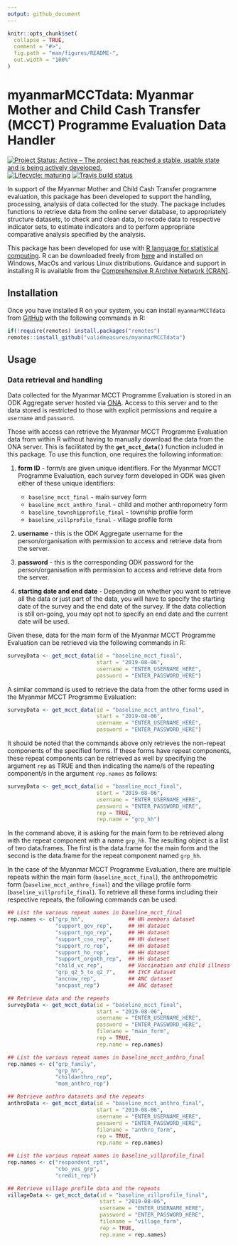 ```yaml
---
output: github_document
---
```


<!-- README.md is generated from README.Rmd. Please edit that file -->

```r
knitr::opts_chunk$set(
  collapse = TRUE,
  comment = "#>",
  fig.path = "man/figures/README-",
  out.width = "100%"
)
```

# myanmarMCCTdata: Myanmar Mother and Child Cash Transfer (MCCT) Programme Evaluation Data Handler

<!-- badges: start -->
[![Project Status: Active – The project has reached a stable, usable state and is being actively developed.](https://www.repostatus.org/badges/latest/active.svg)](https://www.repostatus.org/#active)
[![Lifecycle: maturing](https://img.shields.io/badge/lifecycle-maturing-blue.svg)](https://www.tidyverse.org/lifecycle/#maturing)
[![Travis build status](https://travis-ci.org/validmeasures/myanmarMCCTdata.svg?branch=master)](https://travis-ci.org/validmeasures/myanmarMCCTdata)
<!-- badges: end -->

In support of the Myanmar Mother and Child Cash Transfer programme evaluation, this package has been developed to support the handling, processing, analysis of data collected for the study. The package includes functions to retrieve data from the online server database, to appropriately structure datasets, to check and clean data, to recode data to respective indicator sets, to estimate indicators and to perform appropriate comparative analysis specified by the analysis.

This package has been developed for use with [R language for statistical computing](https://cran.r-project.org). R can be downloaded freely from [here](https://cran.r-project.org) and installed on Windows, MacOs and various Linux distributions. Guidance and support in installing R is available from the [Comprehensive R Archive Network (CRAN)](https://cran.r-project.org).

## Installation

Once you have installed R on your system, you can install `myanmarMCCTdata` from [GitHub](https://github.com/validmeasures/myanmarMCCTdata) with the following commands in R:

```r
if(!require(remotes) install.packages("remotes")
remotes::install_github("validmeasures/myanmarMCCTdata")
```

## Usage

### Data retrieval and handling

Data collected for the Myanmar MCCT Programme Evaluation is stored in an ODK Aggregate server hosted via [ONA](https://ona.io). Access to this server and to the data stored is restricted to those with explicit permissions and require a `username` and `password`.

Those with access can retrieve the Myanmar MCCT Programme Evaluation data from within R without having to manually download the data from the ONA server. This is facilitated by the **`get_mcct_data()`** function included in this package. To use this function, one requires the following information:

1. **form ID** - form/s are given unique identifiers. For the Myanmar MCCT Programme Evaluation, each survey form developed in ODK was given either of these unique identifiers:

    * `baseline_mcct_final` - main survey form
    * `baseline_mcct_anthro_final` - child and mother anthropometry form
    * `baseline_townshipprofile_final` - township profile form
    * `baseline_villprofile_final` - village profile form

2. **username** - this is the ODK Aggregate username for the person/organisation with permission to access and retrieve data from the server.

3. **password** - this is the corresponding ODK password for the person/organisation with permission to access and retrieve data from the server.

4. **starting date and end date** - Depending on whether you want to retrieve all the data or just part of the data, you will have to specify the starting date of the survey and the end date of the survey. If the data collection is still on-going, you may opt not to specify an end date and the current date will be used.

Given these, data for the main form of the Myanmar MCCT Programme Evaluation can be retrieved via the following commands in R:

```r
surveyData <- get_mcct_data(id = "baseline_mcct_final",
                            start = "2019-08-06",
                            username = "ENTER_USERNAME_HERE",
                            password = "ENTER_PASSWORD_HERE")
````

A similar command is used to retrieve the data from the other forms used in the Myanmar MCCT Programme Evaluation:

```r
surveyData <- get_mcct_data(id = "baseline_mcct_anthro_final",
                            start = "2019-08-06",
                            username = "ENTER_USERNAME_HERE",
                            password = "ENTER_PASSWORD_HERE")
````

It should be noted that the commands above only retrieves the non-repeat components of the specified forms. If these forms have repeat components, these repeat components can be retrieved as well by specifying the argument `rep` as TRUE and then indicating the name/s of the repeating component/s in the argument `rep.names` as follows:

```r
surveyData <- get_mcct_data(id = "baseline_mcct_final",
                            start = "2019-08-06",
                            username = "ENTER_USERNAME_HERE",
                            password = "ENTER_PASSWORD_HERE",
                            rep = TRUE,
                            rep.name = "grp_hh")
```

In the command above, it is asking for the main form to be retrieved along with the repeat component with a name `grp_hh`. The resulting object is a list of two data.frames. The first is the data.frame for the main form and the second is the data.frame for the repeat component named `grp_hh`.

In the case of the Myanmar MCCT Programme Evaluation, there are multiple repeats within the main form (`baseline_mcct_final`), the anthropometric form (`baseline_mcct_anthro_final`) and the village profile form (`baseline_villprofile_final`). To retrieve all these forms including their respective repeats, the following commands can be used:

```r
## List the various repeat names in baseline_mcct_final
rep.names <- c("grp_hh",              ## HH members dataset
               "support_gov_rep",     ## HH dataset
               "support_ngo_rep",     ## HH dataset
               "support_cso_rep",     ## HH dateset
               "support_ro_rep",      ## HH dataset
               "support_ho_rep",      ## HH dataset
               "support_orgoth_rep",  ## HH dataset
               "child_vc_rep",        ## Vaccination and child illness dataset
               "grp_q2_5_to_q2_7",    ## IYCF dataset
               "ancnow_rep",          ## ANC dataset
               "ancpast_rep")         ## ANC dataset

## Retrieve data and the repeats
surveyData <- get_mcct_data(id = "baseline_mcct_final",
                            start = "2019-08-06",
                            username = "ENTER_USERNAME_HERE",
                            password = "ENTER_PASSWORD_HERE",
                            filename = "main_form",
                            rep = TRUE,
                            rep.name = rep.names)

## List the various repeat names in baseline_mcct_anthro_final
rep.names <- c("grp_family",
               "grp_hh",
               "childanthro_rep",
               "mom_anthro_rep")

## Retrieve anthro datasets and the repeats
anthroData <- get_mcct_data(id = "baseline_mcct_anthro_final",
                            start = "2019-08-06",
                            username = "ENTER_USERNAME_HERE",
                            password = "ENTER_PASSWORD_HERE",
                            filename = "anthro_form",
                            rep = TRUE,
                            rep.name = rep.names)

## List the various repeat names in baseline_villprofile_final
rep.names <- c("respondent_rpt",
               "cbo_yes_grp",
               "credit_rep")

## Retrieve village profile data and the repeats
villageData <- get_mcct_data(id = "baseline_villprofile_final",
                             start = "2019-08-06",
                             username = "ENTER_USERNAME_HERE",
                             password = "ENTER_PASSWORD_HERE",
                             filename = "village_form",
                             rep = TRUE,
                             rep.name = rep.names)
```

